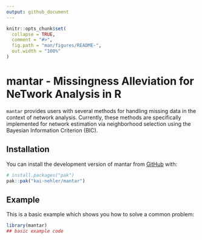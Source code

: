 ```yaml
---
output: github_document
---
```


<!-- README.md is generated from README.Rmd. Please edit that file -->

```r
knitr::opts_chunk$set(
  collapse = TRUE,
  comment = "#>",
  fig.path = "man/figures/README-",
  out.width = "100%"
)
```

# mantar - Missingness Alleviation for NeTwork Analysis in R

<!-- badges: start -->
<!-- badges: end -->

`mantar` provides users with several methods for handling missing data in the context of network analysis. Currently, these methods are specifically implemented for network estimation via neighborhood selection using the Bayesian Information Criterion (BIC).

## Installation

You can install the development version of mantar from [GitHub](https://github.com/) with:

``` r
# install.packages("pak")
pak::pak("kai-nehler/mantar")
```

## Example

This is a basic example which shows you how to solve a common problem:

```r
library(mantar)
## basic example code
```

